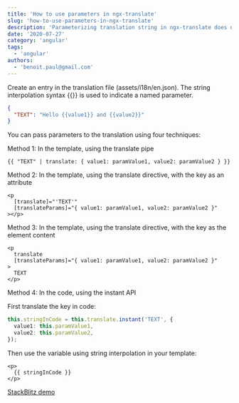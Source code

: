 ```yaml
---
title: 'How to use parameters in ngx-translate'
slug: 'how-to-use-parameters-in-ngx-translate'
description: 'Parameterizing translation string in ngx-translate does not have to be difficult.  Learn how to do it in four different ways!'
date: '2020-07-27'
category: 'angular'
tags:
  - 'angular'
authors:
  - 'benoit.paul@gmail.com'
---
```


Create an entry in the translation file (assets/i18n/en.json). The string interpolation syntax {{}} is used to indicate a named parameter.

```json
{
  "TEXT": "Hello {{value1}} and {{value2}}"
}
```

You can pass parameters to the translation using four techniques:

Method 1: In the template, using the translate pipe

```markup
{{ "TEXT" | translate: { value1: paramValue1, value2: paramValue2 } }}
```

Method 2: In the template, using the translate directive, with the key as an attribute

```markup
<p
  [translate]="'TEXT'"
  [translateParams]="{ value1: paramValue1, value2: paramValue2 }"
></p>
```

Method 3: In the template, using the translate directive, with the key as the element content

```markup
<p
  translate
  [translateParams]="{ value1: paramValue1, value2: paramValue2 }"
>
  TEXT
</p>
```

Method 4: In the code, using the instant API

First translate the key in code:

```typescript
this.stringInCode = this.translate.instant('TEXT', {
  value1: this.paramValue1,
  value2: this.paramValue2,
});
```

Then use the variable using string interpolation in your template:

```markup
<p>
  {{ stringInCode }}
</p>
```

[StackBlitz demo](https://stackblitz.com/github/vitamindev/ngx-translate-parameters)
